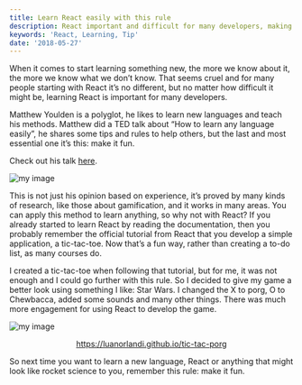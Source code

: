 ```yaml
---
title: Learn React easily with this rule
description: React important and difficult for many developers, making it fun is an awesome way to achieve it
keywords: 'React, Learning, Tip'
date: '2018-05-27'
---
```


When it comes to start learning something new, the more we know about it, the more we know what we don’t know.
That seems cruel and for many people starting with React it’s no different, but no matter how difficult it might be, learning React is important for many developers.

Matthew Youlden is a polyglot, he likes to learn new languages and teach his methods.
Matthew did a TED talk about “How to learn any language easily”, he shares some tips and rules to help others, but the last and most essential one it’s this: make it fun.

Check out his talk [here](https://youtu.be/Yr_poW-KK1Q?t=879).

![my image](matthew-youlden.jpg)

This is not just his opinion based on experience, it’s proved by many kinds of research, like those about gamification, and it works in many areas.
You can apply this method to learn anything, so why not with React? If you already started to learn React by reading the documentation, then you probably remember the official tutorial from React that you develop a simple application, a tic-tac-toe. Now that’s a fun way, rather than creating a to-do list, as many courses do.

I created a tic-tac-toe when following that tutorial, but for me, it was not enough and I could go further with this rule.
So I decided to give my game a better look using something I like: Star Wars.
I changed the X to porg, O to Chewbacca, added some sounds and many other things.
There was much more engagement for using React to develop the game.

![my image](tic-tac-porg.png)

<p style="text-align: center;">
  <a href="https://luanorlandi.github.io/tic-tac-porg">
    https://luanorlandi.github.io/tic-tac-porg
  </a>
</p>

So next time you want to learn a new language, React or anything that might look like rocket science to you, remember this rule: make it fun.
